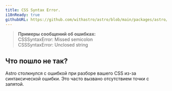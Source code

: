 ```yaml
---
title: CSS Syntax Error.
i18nReady: true
githubURL: https://github.com/withastro/astro/blob/main/packages/astro/src/core/errors/errors-data.ts
---
```


> **Примеры сообщений об ошибках:**<br/>
CSSSyntaxError: Missed semicolon<br/>
CSSSyntaxError: Unclosed string<br/>

## Что пошло не так?

Astro столкнулся с ошибкой при разборе вашего CSS из-за синтаксической ошибки. Это часто вызвано отсутствием точки с запятой.